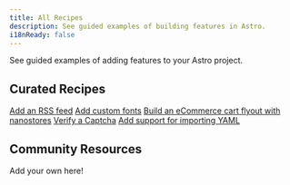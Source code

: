 ```yaml
---
title: All Recipes
description: See guided examples of building features in Astro.
i18nReady: false
---
```


See guided examples of adding features to your Astro project.


## Curated Recipes

<RecipeBox icon="clipboard-check">
  <a href="/en/guides/rss/">Add an RSS feed</a>
</RecipeBox>

<RecipeBox icon="puzzle-piece">
  <a href="/en/guides/fonts/">Add custom fonts</a>
</RecipeBox>

<RecipeBox icon="puzzle-piece">
  <a href="/en/recipes/nanostores">Build an eCommerce cart flyout with nanostores</a>
</RecipeBox>

<RecipeBox icon="puzzle-piece">
  <a href="/en/recipes/captcha/">Verify a Captcha</a>
</RecipeBox>

<RecipeBox icon="puzzle-piece">
  <a href="/en/recipes/add-yaml-support/">Add support for importing YAML</a>
</RecipeBox>

<BackToRecipes />

## Community Resources

Add your own here!
